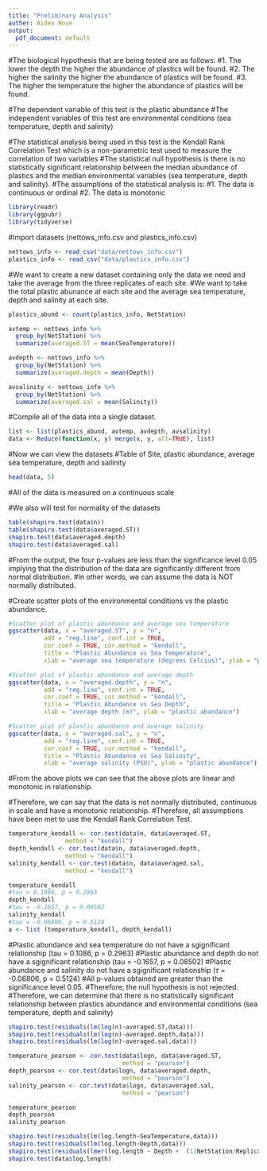 ```yaml
---
title: "Preliminary Analysis"
auther: Aiden Hose
output:
  pdf_document: default
---
```


#The biological hypothesis that are being tested are as follows:
#1. The lower the depth the higher the abundance of plastics will be found.
#2. The higher the salinity the higher the abundance of plastics will be found.
#3. The higher the temperature the higher the abundance of plastics will be found.

#The dependent variable of this test is the plastic abundance 
#The independent variables of this test are environmental conditions (sea temperature, depth and salinity)

#The statistical analysis being used in this test is the Kendall Rank Correlation Test which is a non-parametric test used to measure the correlation of two variables 
#The statistical null hypothesis is there is no statistically significant relationship between the median abundance of plastics and the median environmental variables (sea temperature, depth and salinity).
#The assumptions of the statistical analysis is:
#1. The data is continuous or ordinal
#2. The data is monotonic

```r
library(readr)
library(ggpubr)
library(tidyverse)
```

#Import datasets (nettows_info.csv and plastics_info.csv)
```r
nettows_info <- read_csv("data/nettows_info.csv")
plastics_info <- read_csv("data/plastics_info.csv")
```

#We want to create a new dataset containing only the data we need and take the average from the three replicates of each site.
#We want to take the total plastic abunance at each site and the average sea temperature, depth and salinity at each site.
```r
plastics_abund <- count(plastics_info, NetStation)

avtemp <- nettows_info %>% 
  group_by(NetStation) %>%
  summarize(averaged.ST = mean(SeaTemperature)) 

avdepth <- nettows_info %>% 
  group_by(NetStation) %>%
  summarize(averaged.depth = mean(Depth)) 

avsalinity <- nettows_info %>% 
  group_by(NetStation) %>%
  summarize(averaged.sal = mean(Salinity)) 

```

#Compile all of the data into a single dataset.
```r
list <- list(plastics_abund, avtemp, avdepth, avsalinity)      
data <- Reduce(function(x, y) merge(x, y, all=TRUE), list) 
```

#Now we can view the datasets 
#Table of Site, plastic abundance, average sea temperature, depth and sailinity
```r
head(data, 5)
```

#All of the data is measured on a continuous scale 

#We also will test for normality of the datasets
```r
table(shapiro.test(data$n))
table(shapiro.test(data$averaged.ST))
shapiro.test(data$averaged.depth)
shapiro.test(data$averaged.sal)
```

#From the output, the four p-values are less than the significance level 0.05 implying that the distribution of the data are significantly different from normal distribution. 
#In other words, we can assume the data is NOT normally distributed.

#Create scatter plots of the environmental conditions vs the plastic abundance.
```r
#Scatter plot of plastic abundance and average sea temperature
ggscatter(data, x = "averaged.ST", y = "n", 
          add = "reg.line", conf.int = TRUE, 
          cor.coef = TRUE, cor.method = "kendall",
          title = "Plastic Abundance vs Sea Temperature", 
          xlab = "average sea temperature (degrees Celcius)", ylab = "plastic abundance")

#Scatter plot of plastic abundance and average depth
ggscatter(data, x = "averaged.depth", y = "n", 
          add = "reg.line", conf.int = TRUE, 
          cor.coef = TRUE, cor.method = "kendall",
          title = "Plastic Abundance vs Sea Depth", 
          xlab = "average depth (m)", ylab = "plastic abundance")

#Scatter plot of plastic abundance and average salinity
ggscatter(data, x = "averaged.sal", y = "n", 
          add = "reg.line", conf.int = TRUE, 
          cor.coef = TRUE, cor.method = "kendall",
          title = "Plastic Abundance vs Sea Salinity", 
          xlab = "average salinity (PSU)", ylab = "plastic abundance")

```

#From the above plots we can see that the above plots are linear and monotonic in relationship.

#Therefore, we can say that the data is not normally distributed, continuous in scale and have a monotonic relationship.
#Therefore, all assumptions have been met to use the Kendall Rank Correlation Test.
```r
temperature_kendall <- cor.test(data$n, data$averaged.ST, 
                method = "kendall")
depth_kendall <- cor.test(data$n, data$averaged.depth, 
                method = "kendall")
salinity_kendall <- cor.test(data$n, data$averaged.sal, 
                method = "kendall")
```

```r
temperature_kendall
#tau = 0.1086, p = 0.2963
depth_kendall
#tau = -0.1657, p = 0.08502
salinity_kendall
#tau = -0.06806, p = 0.5124
a <- list (temperature_kendall, depth_kendall) 
```

#Plastic abundance and sea temperature do not have a sgignificant relationship (tau = 0.1086, p = 0.2963)
#Plastic abundance and depth do not have a sgignificant relationship (tau = -0.1657, p = 0.08502)
#Plastic abundance and salinity do not have a sgignificant relationship ($\tau$ = -0.06806, p = 0.5124)
#All p-values obtained are greater than the significance level 0.05.
#Therefore, the null hypothesis is not rejected.
#Therefore, we can determine that there is no statistically significant relationship between plastics abundance and environmental conditions (sea temperature, depth and salinity)

```r
shapiro.test(residuals(lm(log(n)~averaged.ST,data))) 
shapiro.test(residuals(lm(log(n)~averaged.depth,data))) 
shapiro.test(residuals(lm(log(n)~averaged.sal,data)))
```


```r
temperature_pearson <- cor.test(data$logn, data$averaged.ST, 
                                method = "pearson")
depth_pearson <- cor.test(data$logn, data$averaged.depth, 
                                method = "pearson")
salinity_pearson <- cor.test(data$logn, data$averaged.sal, 
                                method = "pearson")
```

```r
temperature_pearson 
depth_pearson 
salinity_pearson
```

```r
shapiro.test(residuals(lm(log.length~SeaTemperature,data)))
shapiro.test(residuals(lm(log.length~Depth,data)))
shapiro.test(residuals(lmer(log.length ~ Depth +  (1|NetStation/Replicate),data)))
shapiro.test(data$log.length)
```

